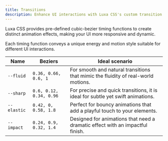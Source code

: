 ```yaml
---
title: Transitions
description: Enhance UI interactions with Luxa CSS's custom transition timing functions for fluid, sharp, elastic, and impactful animations.
---
```


Luxa CSS provides pre-defined cubic-bezier timing functions to create distinct animation effects, making your UI more responsive and dynamic.

Each timing function conveys a unique energy and motion style suitable for different UI interactions.

| Name        | Beziers                 | Ideal scenario                                                                    |
| ----------- | ----------------------- | --------------------------------------------------------------------------------- |
| `--fluid`   | `0.36, 0.66, 0.6, 1`    | For smooth and natural transitions that mimic the fluidity of real-world motions. |
| `--sharp`   | `0.6, 0.12, 0.34, 0.96` | For precise and quick transitions, it is ideal for subtle yet swift animations.   |
| `--elastic` | `0.42, 0, 0.58, 1.8`    | Perfect for bouncy animations that add a playful touch to your elements.          |
| `--impact`  | `0.24, 0.9, 0.32, 1.4`  | Designed for animations that need a dramatic effect with an impactful finish.     |
